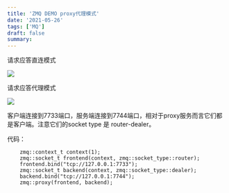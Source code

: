 ```yaml
---
title: 'ZMQ DEMO proxy代理模式'
date: '2021-05-26'
tags: ['MQ']
draft: false
summary: 
---
```


请求应答直连模式

![](https://ningto.com/upload/20210526-ntscreenshot-164326.png)

请求应答代理模式

![](https://ningto.com/upload/20210526-ntscreenshot-164400.png)

客户端连接到7733端口，服务端连接到7744端口，相对于proxy服务而言它们都是客户端。注意它们的socket type 是 router-dealer。

代码：
```
    zmq::context_t context(1);
    zmq::socket_t frontend(context, zmq::socket_type::router);
    frontend.bind("tcp://127.0.0.1:7733");
    zmq::socket_t backend(context, zmq::socket_type::dealer);
    backend.bind("tcp://127.0.0.1:7744");
    zmq::proxy(frontend, backend);
```